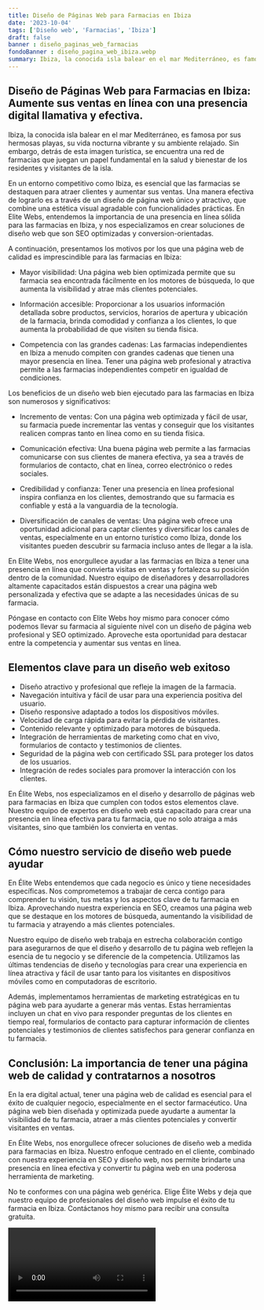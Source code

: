 ```yaml
---
title: Diseño de Páginas Web para Farmacias en Ibiza
date: '2023-10-04'
tags: ['Diseño web', 'Farmacias', 'Ibiza']
draft: false
banner : diseño_paginas_web_farmacias
fondoBanner : diseño_pagina_web_ibiza.webp
summary: Ibiza, la conocida isla balear en el mar Mediterráneo, es famosa por sus hermosas playas, su vida nocturna vibrante y su ambiente relajado. Sin embargo, detrás de esta imagen turística, se encuentra una red de farmacias que juegan un papel fundamental en la salud y bienestar de los residentes y visitantes de la isla.
---
```


## Diseño de Páginas Web para Farmacias en Ibiza: Aumente sus ventas en línea con una presencia digital llamativa y efectiva.

Ibiza, la conocida isla balear en el mar Mediterráneo, es famosa por sus hermosas playas, su vida nocturna vibrante y su ambiente relajado. Sin embargo, detrás de esta imagen turística, se encuentra una red de farmacias que juegan un papel fundamental en la salud y bienestar de los residentes y visitantes de la isla.

En un entorno competitivo como Ibiza, es esencial que las farmacias se destaquen para atraer clientes y aumentar sus ventas. Una manera efectiva de lograrlo es a través de un diseño de página web único y atractivo, que combine una estética visual agradable con funcionalidades prácticas. En Elite Webs, entendemos la importancia de una presencia en línea sólida para las farmacias en Ibiza, y nos especializamos en crear soluciones de diseño web que son SEO optimizadas y conversion-orientadas.

A continuación, presentamos los motivos por los que una página web de calidad es imprescindible para las farmacias en Ibiza:

- Mayor visibilidad: Una página web bien optimizada permite que su farmacia sea encontrada fácilmente en los motores de búsqueda, lo que aumenta la visibilidad y atrae más clientes potenciales.

- Información accesible: Proporcionar a los usuarios información detallada sobre productos, servicios, horarios de apertura y ubicación de la farmacia, brinda comodidad y confianza a los clientes, lo que aumenta la probabilidad de que visiten su tienda física.

- Competencia con las grandes cadenas: Las farmacias independientes en Ibiza a menudo compiten con grandes cadenas que tienen una mayor presencia en línea. Tener una página web profesional y atractiva permite a las farmacias independientes competir en igualdad de condiciones.

Los beneficios de un diseño web bien ejecutado para las farmacias en Ibiza son numerosos y significativos:

- Incremento de ventas: Con una página web optimizada y fácil de usar, su farmacia puede incrementar las ventas y conseguir que los visitantes realicen compras tanto en línea como en su tienda física.

- Comunicación efectiva: Una buena página web permite a las farmacias comunicarse con sus clientes de manera efectiva, ya sea a través de formularios de contacto, chat en línea, correo electrónico o redes sociales.

- Credibilidad y confianza: Tener una presencia en línea profesional inspira confianza en los clientes, demostrando que su farmacia es confiable y está a la vanguardia de la tecnología.

- Diversificación de canales de ventas: Una página web ofrece una oportunidad adicional para captar clientes y diversificar los canales de ventas, especialmente en un entorno turístico como Ibiza, donde los visitantes pueden descubrir su farmacia incluso antes de llegar a la isla.

En Elite Webs, nos enorgullece ayudar a las farmacias en Ibiza a tener una presencia en línea que convierta visitas en ventas y fortalezca su posición dentro de la comunidad. Nuestro equipo de diseñadores y desarrolladores altamente capacitados están dispuestos a crear una página web personalizada y efectiva que se adapte a las necesidades únicas de su farmacia.

Póngase en contacto con Elite Webs hoy mismo para conocer cómo podemos llevar su farmacia al siguiente nivel con un diseño de página web profesional y SEO optimizado. Aproveche esta oportunidad para destacar entre la competencia y aumentar sus ventas en línea.

<GifSeo />

<Cta />

## Elementos clave para un diseño web exitoso

- Diseño atractivo y profesional que refleje la imagen de la farmacia.
- Navegación intuitiva y fácil de usar para una experiencia positiva del usuario.
- Diseño responsive adaptado a todos los dispositivos móviles.
- Velocidad de carga rápida para evitar la pérdida de visitantes.
- Contenido relevante y optimizado para motores de búsqueda.
- Integración de herramientas de marketing como chat en vivo, formularios de contacto y testimonios de clientes.
- Seguridad de la página web con certificado SSL para proteger los datos de los usuarios.
- Integración de redes sociales para promover la interacción con los clientes.

En Élite Webs, nos especializamos en el diseño y desarrollo de páginas web para farmacias en Ibiza que cumplen con todos estos elementos clave. Nuestro equipo de expertos en diseño web está capacitado para crear una presencia en línea efectiva para tu farmacia, que no solo atraiga a más visitantes, sino que también los convierta en ventas.

## Cómo nuestro servicio de diseño web puede ayudar

En Élite Webs entendemos que cada negocio es único y tiene necesidades específicas. Nos comprometemos a trabajar de cerca contigo para comprender tu visión, tus metas y los aspectos clave de tu farmacia en Ibiza. Aprovechando nuestra experiencia en SEO, creamos una página web que se destaque en los motores de búsqueda, aumentando la visibilidad de tu farmacia y atrayendo a más clientes potenciales.

Nuestro equipo de diseño web trabaja en estrecha colaboración contigo para asegurarnos de que el diseño y desarrollo de tu página web reflejen la esencia de tu negocio y se diferencie de la competencia. Utilizamos las últimas tendencias de diseño y tecnologías para crear una experiencia en línea atractiva y fácil de usar tanto para los visitantes en dispositivos móviles como en computadoras de escritorio.

Además, implementamos herramientas de marketing estratégicas en tu página web para ayudarte a generar más ventas. Estas herramientas incluyen un chat en vivo para responder preguntas de los clientes en tiempo real, formularios de contacto para capturar información de clientes potenciales y testimonios de clientes satisfechos para generar confianza en tu farmacia.

## Conclusión: La importancia de tener una página web de calidad y contratarnos a nosotros

En la era digital actual, tener una página web de calidad es esencial para el éxito de cualquier negocio, especialmente en el sector farmacéutico. Una página web bien diseñada y optimizada puede ayudarte a aumentar la visibilidad de tu farmacia, atraer a más clientes potenciales y convertir visitantes en ventas.

En Élite Webs, nos enorgullece ofrecer soluciones de diseño web a medida para farmacias en Ibiza. Nuestro enfoque centrado en el cliente, combinado con nuestra experiencia en SEO y diseño web, nos permite brindarte una presencia en línea efectiva y convertir tu página web en una poderosa herramienta de marketing.

No te conformes con una página web genérica. Elige Élite Webs y deja que nuestro equipo de profesionales del diseño web impulse el éxito de tu farmacia en Ibiza. Contáctanos hoy mismo para recibir una consulta gratuita.

<Video />

<CtaBot job='Farmacias' city='Ibiza'/>

<Gmaps query='Ibiza+españa+maps' />